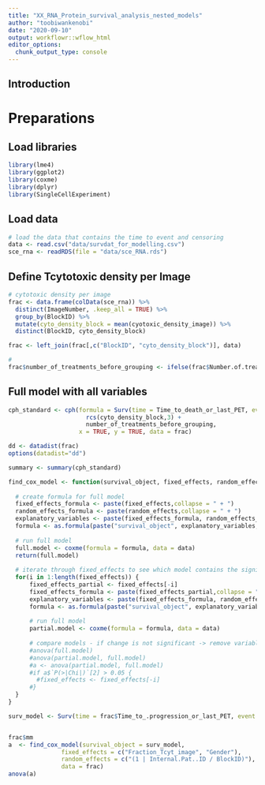 ```yaml
---
title: "XX_RNA_Protein_survival_analysis_nested_models"
author: "toobiwankenobi"
date: "2020-09-10"
output: workflowr::wflow_html
editor_options:
  chunk_output_type: console
---
```


## Introduction

# Preparations

## Load libraries
```r
library(lme4)
library(ggplot2)
library(coxme)
library(dplyr)
library(SingleCellExperiment)
```

## Load data
```r
# load the data that contains the time to event and censoring
data <- read.csv("data/survdat_for_modelling.csv")
sce_rna <- readRDS(file = "data/sce_RNA.rds")
```

## Define Tcytotoxic density per Image

```r
# cytotoxic density per image
frac <- data.frame(colData(sce_rna)) %>%
  distinct(ImageNumber, .keep_all = TRUE) %>%
  group_by(BlockID) %>%
  mutate(cyto_density_block = mean(cyotoxic_density_image)) %>%
  distinct(BlockID, cyto_density_block)

frac <- left_join(frac[,c("BlockID", "cyto_density_block")], data)

#
frac$number_of_treatments_before_grouping <- ifelse(frac$Number.of.treatments.before.surgery == 0, "naive", "non-naive")
```

## Full model with all variables

```r
cph_standard <- cph(formula = Surv(time = Time_to_death_or_last_PET, event = censoring_death) ~ 
                      rcs(cyto_density_block,3) + 
                      number_of_treatments_before_grouping, 
                    x = TRUE, y = TRUE, data = frac)

dd <- datadist(frac)
options(datadist="dd")

summary <- summary(cph_standard)
```

```r
find_cox_model <- function(survival_object, fixed_effects, random_effects, data) {
  
  # create formula for full model
  fixed_effects_formula <- paste(fixed_effects,collapse = " + ")
  random_effects_formula <- paste(random_effects,collapse = " + ")
  explanatory_variables <- paste(fixed_effects_formula, random_effects_formula, sep = " + ")
  formula <- as.formula(paste("survival_object", explanatory_variables, sep = " ~ "))
  
  # run full model
  full.model <- coxme(formula = formula, data = data)
  return(full.model)
  
  # iterate through fixed_effects to see which model contains the significant variables
  for(i in 1:length(fixed_effects)) {
      fixed_effects_partial <- fixed_effects[-i]
      fixed_effects_formula <- paste(fixed_effects_partial,collapse = " + ")
      explanatory_variables <- paste(fixed_effects_formula, random_effects_formula, sep = " + ")
      formula <- as.formula(paste("survival_object", explanatory_variables, sep = " ~ "))
      
      # run full model
      partial.model <- coxme(formula = formula, data = data)
      
      # compare models - if change is not significant -> remove variable from formula 
      #anova(full.model)
      #anova(partial.model, full.model)
      #a <- anova(partial.model, full.model)
      #if a$`P(>|Chi|)`[2] > 0.05 {
        #fixed_effects <- fixed_effects[-i]
      #}
  }
}

surv_model <- Surv(time = frac$Time_to_.progression_or_last_PET, event = frac$censoring_progression)


frac$mm
a  <- find_cox_model(survival_object = surv_model, 
               fixed_effects = c("Fraction_Tcyt_image", "Gender"),
               random_effects = c("(1 | Internal.Pat..ID / BlockID)"),
               data = frac)
anova(a)
```

